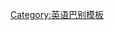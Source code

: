 {{User language-2|en-US|This user is able to contribute with an '''[[:Category:en-US-2 使用者|intermediate level]]''' of '''[[:Category:en-US 使用者|American English]]'''.|美国英语}}<noinclude>
[[Category:英语巴别模板]]
</noinclude>